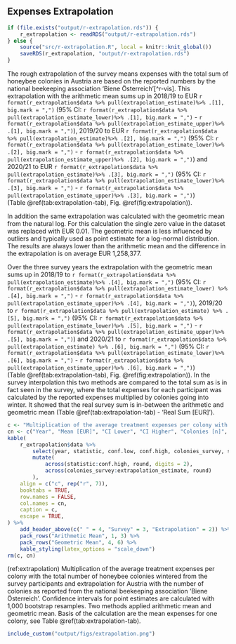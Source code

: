 ## Expenses Extrapolation

```r
if (file.exists("output/r-extrapolation.rds")) {
    r_extrapolation <- readRDS("output/r-extrapolation.rds")
} else {
    source("src/r-extrapolation.R", local = knitr::knit_global())
    saveRDS(r_extrapolation, "output/r-extrapolation.rds")
}
```

The rough extrapolation of the survey means expenses with the total sum of honeybee colonies in Austria are based on the reported numbers by the national beekeeping association 'Biene Österreich'[^r-vis].
This extrapolation with the arithmetic mean sums up in
2018/19 to EUR&nbsp;`r format(r_extrapolation$data %>% pull(extrapolation_estimate)%>% .[1], big.mark = ",")` (95% CI: `r format(r_extrapolation$data %>% pull(extrapolation_estimate_lower)%>% .[1], big.mark = ",")` - `r format(r_extrapolation$data %>% pull(extrapolation_estimate_upper)%>% .[1], big.mark = ",")`),
2019/20 to EUR&nbsp;`r format(r_extrapolation$data %>% pull(extrapolation_estimate)%>% .[2], big.mark = ",")` (95% CI: `r format(r_extrapolation$data %>% pull(extrapolation_estimate_lower)%>% .[2], big.mark = ",")` - `r format(r_extrapolation$data %>% pull(extrapolation_estimate_upper)%>% .[2], big.mark = ",")`) and
2020/21 to EUR&nbsp;`r format(r_extrapolation$data %>% pull(extrapolation_estimate)%>% .[3], big.mark = ",")` (95% CI: `r format(r_extrapolation$data %>% pull(extrapolation_estimate_lower)%>% .[3], big.mark = ",")` - `r format(r_extrapolation$data %>% pull(extrapolation_estimate_upper)%>% .[3], big.mark = ",")`) (Table&nbsp;\@ref(tab:extrapolation-tab), Fig. \@ref(fig:extrapolation)).

In addition the same extrapolation was calculated with the geometric mean from the natural log. For this calculation the single zero value in the dataset was replaced with EUR&nbsp;0.01. The geometric mean is less influenced by outliers and typically used as point estimate for a log-normal distribution. The results are always lower than the arithmetic mean and the difference in the extrapolation is on average EUR&nbsp;1,258,377.

Over the three survey years the extrapolation with the geometric mean sums up in 2018/19 to `r format(r_extrapolation$data %>% pull(extrapolation_estimate)%>% .[4], big.mark = ",")` (95% CI: `r format(r_extrapolation$data %>% pull(extrapolation_estimate_lower) %>% .[4], big.mark = ",")` - `r format(r_extrapolation$data %>% pull(extrapolation_estimate_upper)%>% .[4], big.mark = ",")`),
2019/20 to `r format(r_extrapolation$data %>% pull(extrapolation_estimate) %>% .[5], big.mark = ",")` (95% CI: `r format(r_extrapolation$data %>% pull(extrapolation_estimate_lower)%>% .[5], big.mark = ",")` - `r format(r_extrapolation$data %>% pull(extrapolation_estimate_upper)%>% .[5], big.mark = ",")`) and
2020/21 to `r format(r_extrapolation$data %>% pull(extrapolation_estimate) %>% .[6], big.mark = ",")` (95% CI: `r format(r_extrapolation$data %>% pull(extrapolation_estimate_lower)%>% .[6], big.mark = ",")` - `r format(r_extrapolation$data %>% pull(extrapolation_estimate_upper)%>% .[6], big.mark = ",")`) (Table&nbsp;\@ref(tab:extrapolation-tab), Fig. \@ref(fig:extrapolation)). In the survey interpolation this two methods are compared to the total sum as is in fact seen in the survey, where the total expenses for each participant was calculated by the reported expenses multiplied by colonies going into winter. It showed that the real survey sum is in-between the arithmetic and geometric mean (Table&nbsp;\@ref(tab:extrapolation-tab) - 'Real Sum [EUR]').


```r
c <- "Multiplication of the average treatment expenses per colony with the total number of honeybee colonies wintered from the survey participants and extrapolation for Austria with the number of colonies as reported from the national beekeeping association 'Biene Österreich'. Column 'Real Sum' is the observed total sum from the survey, where the total expenses for each participant was calculated by reported expenses multiplied by colonies going into winter and afterwards summarised for each year. Confidence intervals for point estimates are calculated with 1,000 bootstrap resamples. Two methods applied arithmetic mean and geometric mean."
cn <- c("Year", "Mean [EUR]", "CI Lower", "CI Higher", "Colonies [n]", "Mean Sum [EUR]", "Real Sum [EUR]", "Colonies [n]", "Mean Sum [EUR]")
kable(
    r_extrapolation$data %>%
        select(year, statistic, conf.low, conf.high, colonies_survey, survey_estimate, survey_real, colonies, extrapolation_estimate) %>%
        mutate(
            across(statistic:conf.high, round, digits = 2),
            across(colonies_survey:extrapolation_estimate, round)
        ),
    align = c("c", rep("r", 7)),
    booktabs = TRUE,
    row.names = FALSE,
    col.names = cn,
    caption = c,
    escape = TRUE,
) %>%
    add_header_above(c(" " = 4, "Survey" = 3, "Extrapolation" = 2)) %>%
    pack_rows("Arithmetic Mean", 1, 3) %>%
    pack_rows("Geometric Mean", 4, 6) %>%
    kable_styling(latex_options = "scale_down")
rm(c, cn)
```

(ref:extrapolation) Multiplication of the average treatment expenses per colony with the total number of honeybee colonies wintered from the survey participants and extrapolation for Austria with the number of colonies as reported from the national beekeeping association 'Biene Österreich'. Confidence intervals for point estimates are calculated with 1,000 bootstrap resamples. Two methods applied arithmetic mean and geometric mean. Basis of the calculation are the mean expenses for one colony, see Table&nbsp;\@ref(tab:extrapolation-tab).
```r
include_custom("output/figs/extrapolation.png")
```